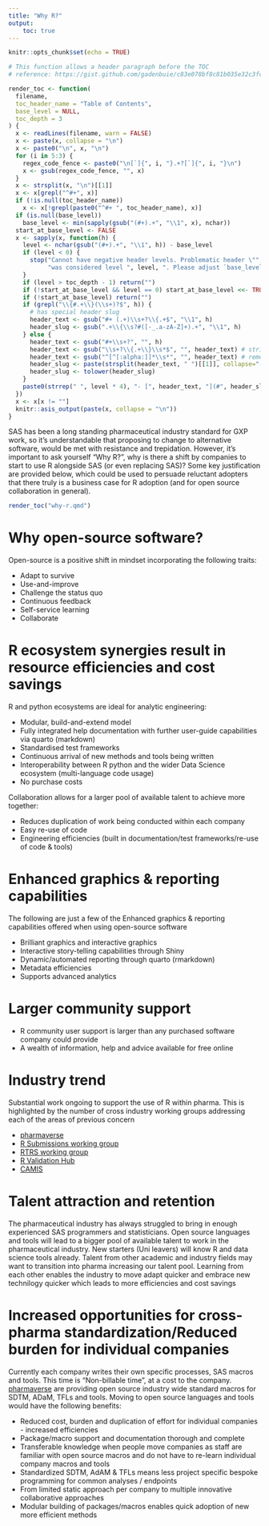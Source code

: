 ```yaml
---
title: "Why R?"
output:
    toc: true
---
```



```r
knitr::opts_chunk$set(echo = TRUE)

# This function allows a header paragraph before the TOC
# reference: https://gist.github.com/gadenbuie/c83e078bf8c81b035e32c3fc0cf04ee8

render_toc <- function(
  filename, 
  toc_header_name = "Table of Contents",
  base_level = NULL,
  toc_depth = 3
) {
  x <- readLines(filename, warn = FALSE)
  x <- paste(x, collapse = "\n")
  x <- paste0("\n", x, "\n")
  for (i in 5:3) {
    regex_code_fence <- paste0("\n[`]{", i, "}.+?[`]{", i, "}\n")
    x <- gsub(regex_code_fence, "", x)
  }
  x <- strsplit(x, "\n")[[1]]
  x <- x[grepl("^#+", x)]
  if (!is.null(toc_header_name)) 
    x <- x[!grepl(paste0("^#+ ", toc_header_name), x)]
  if (is.null(base_level))
    base_level <- min(sapply(gsub("(#+).+", "\\1", x), nchar))
  start_at_base_level <- FALSE
  x <- sapply(x, function(h) {
    level <- nchar(gsub("(#+).+", "\\1", h)) - base_level
    if (level < 0) {
      stop("Cannot have negative header levels. Problematic header \"", h, '" ',
           "was considered level ", level, ". Please adjust `base_level`.")
    }
    if (level > toc_depth - 1) return("")
    if (!start_at_base_level && level == 0) start_at_base_level <<- TRUE
    if (!start_at_base_level) return("")
    if (grepl("\\{#.+\\}(\\s+)?$", h)) {
      # has special header slug
      header_text <- gsub("#+ (.+)\\s+?\\{.+$", "\\1", h)
      header_slug <- gsub(".+\\{\\s?#([-_.a-zA-Z]+).+", "\\1", h)
    } else {
      header_text <- gsub("#+\\s+?", "", h)
      header_text <- gsub("\\s+?\\{.+\\}\\s*$", "", header_text) # strip { .tabset ... }
      header_text <- gsub("^[^[:alpha:]]*\\s*", "", header_text) # remove up to first alpha char
      header_slug <- paste(strsplit(header_text, " ")[[1]], collapse="-")
      header_slug <- tolower(header_slug)
    }
    paste0(strrep(" ", level * 4), "- [", header_text, "](#", header_slug, ")")
  })
  x <- x[x != ""]
  knitr::asis_output(paste(x, collapse = "\n"))
}

```

SAS has been a long standing pharmaceutical industry standard for GXP work, so it's understandable that proposing to change to alternative software, would be met with resistance and trepidation. However, it's important to ask yourself "Why R?", why is there a shift by companies to start to use R alongside SAS (or even replacing SAS)? Some key justification are provided below, which could be used to persuade reluctant adopters that there truly is a business case for R adoption (and for open source collaboration in general).

```r
render_toc("why-r.qmd")
```

# Why open-source software?

Open-source is a positive shift in mindset incorporating the following traits:

-   Adapt to survive
-   Use-and-improve
-   Challenge the status quo
-   Continuous feedback
-   Self-service learning
-   Collaborate

# R ecosystem synergies result in resource efficiencies and cost savings

R and python ecosystems are ideal for analytic engineering:

-   Modular, build-and-extend model
-   Fully integrated help documentation with further user-guide capabilities via quarto (markdown)
-   Standardised test frameworks
-   Continuous arrival of new methods and tools being written
-   Interoperability between R python and the wider Data Science ecosystem (multi-language code usage)
-   No purchase costs

Collaboration allows for a larger pool of available talent to achieve more together:

-   Reduces duplication of work being conducted within each company
-   Easy re-use of code
-   Engineering efficiencies (built in documentation/test frameworks/re-use of code & tools)

# Enhanced graphics & reporting capabilities

The following are just a few of the Enhanced graphics & reporting capabilities offered when using open-source software

-   Brilliant graphics and interactive graphics
-   Interactive story-telling capabilities through Shiny
-   Dynamic/automated reporting through quarto (rmarkdown)
-   Metadata efficiencies
-   Supports advanced analytics

# Larger community support

-   R community user support is larger than any purchased software company could provide
-   A wealth of information, help and advice available for free online

# Industry trend

Substantial work ongoing to support the use of R within pharma. This is highlighted by the number of cross industry working groups addressing each of the areas of previous concern

-   [pharmaverse](https://pharmaverse.org/e2eclinical/)
-   [R Submissions working group](https://rconsortium.github.io/submissions-wg/)
-   [RTRS working group](https://rconsortium.github.io/rtrs-wg/)
-   [R Validation Hub](https://www.pharmar.org/)
-   [CAMIS](https://psiaims.github.io/CAMIS/)

# Talent attraction and retention

The pharmaceutical industry has always struggled to bring in enough experienced SAS programmers and statisticians. Open source languages and tools will lead to a bigger pool of available talent to work in the pharmaceutical industry. New starters (Uni leavers) will know R and data science tools already. Talent from other academic and industry fields may want to transition into pharma increasing our talent pool.
Learning from each other enables the industry to move adapt quicker and embrace new technilogy quicker which leads to more efficiencies and cost savings

# Increased opportunities for cross-pharma standardization/Reduced burden for individual companies

Currently each company writes their own specific processes, SAS macros and tools. This time is "Non-billable time", at a cost to the company. [pharmaverse](https://pharmaverse.org/e2eclinical/) are providing open source industry wide standard macros for SDTM, ADaM, TFLs and tools. Moving to open source languages and tools would have the following benefits:

-   Reduced cost, burden and duplication of effort for individual companies - increased efficiencies
-   Package/macro support and documentation thorough and complete
-   Transferable knowledge when people move companies as staff are familiar with open source macros and do not have to re-learn individual company macros and tools 
-   Standardized SDTM, AdAM & TFLs means less project specific bespoke programming for common analyses / endpoints
-   From limited static approach per company to multiple innovative collaborative approaches 
-   Modular building of packages/macros enables quick adoption of new more efficient methods
